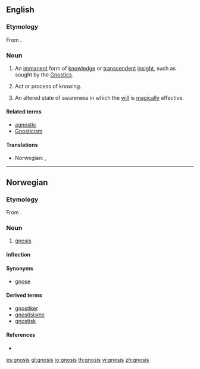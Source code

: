 ==English==

===Etymology===
From {{etyl|grc}} {{term|lang=grc|sc=polytonic|γνῶσις|tr=gnósis||knowledge}}.

===Noun===
{{wikipedia}}
{{en-noun|gnoses}}

# {{gnosticism}} An [[immanent]] form of [[knowledge]] or [[transcendent]] [[insight]], such as sought by the [[Gnostic]]s.
# Act or process of knowing.
# {{occult}} An altered state of awareness in which the [[will]] is [[magically]] effective.

====Related terms====
* [[agnostic]]
* [[Gnosticism]]

====Translations====
{{trans-top|gnosis}}
* Norwegian: {{t-|no|gnose|m}}, {{t-|no|gnosis|m}}
{{trans-mid}}
{{trans-bottom}}

----

==Norwegian==

===Etymology===
From {{etyl|grc|no}} {{term|lang=grc|sc=polytonic|γνῶσις|tr=gnósis||knowledge}}.

===Noun===
{{infl|no|noun|g=m}}

# {{gnosticism|singulare tantum|lang=no}} [[gnosis]]

====Inflection====
{{no-noun|m1|sxz=t}}

====Synonyms====
* [[gnose]]

====Derived terms====
* [[gnostiker]]
* [[gnostisisme]]
* [[gnostisk]]

====References====
* {{R:Ordnett}}

[[es:gnosis]]
[[gl:gnosis]]
[[io:gnosis]]
[[th:gnosis]]
[[vi:gnosis]]
[[zh:gnosis]]